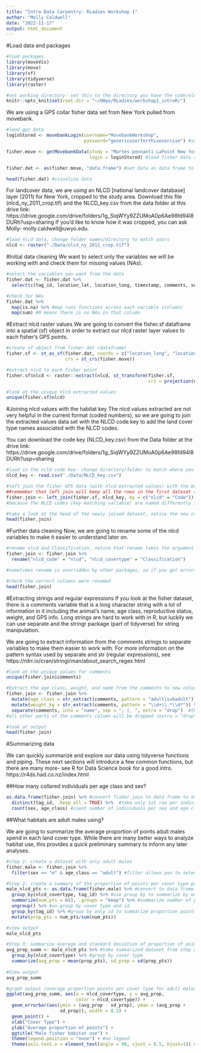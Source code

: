 ---
title: "Intro Data Carpentry: RLadies Workshop 1"
author: "Molly Caldwell"
date: "2022-11-17"
output: html_document
---

#Load data and packages

```{r}
#load packages
library(moveVis)
library(move)
library(sf)
library(tidyverse)
library(raster)
```

```{r, setup}
#set working directory- set this to the directory you have the code/nlcd data saved
knitr::opts_knit$set(root.dir = "~/UWyo/RLadies/workshop1_introR/")
```

We are using a GPS collar fisher data set from New York pulled from movebank.

```{r}
#load gps data
loginStored <- movebankLogin(username="MovebankWorkshop", 
                             password="genericuserforthisexercise") #save generic login for movebank

fisher.move <- getMovebankData(study = "Martes pennanti LaPoint New York",
                               login = loginStored) #load fisher data set using stored login

fisher.dat <- as(fisher.move, "data.frame") #set data as data frame to work with

head(fisher.dat) #visualize data
```

For landcover data, we are using an NLCD [national landcover database] layer (2011) for New York, cropped to the study area.
Download this file (nlcd_ny_2011_crop.tif) and the NLCD_key.csv from the data folder at this drive link: https://drive.google.com/drive/folders/1g_SiqWYy9ZZUMoA0p6Ae98fd94l8DURh?usp=sharing
If you'd like to know how it was cropped, you can ask Molly- molly.caldwell@uwyo.edu.

```{r}
#load nlcd data, change folder names/directory to match yours
nlcd <- raster("./Data/nlcd_ny_2011_crop.tif")
```

#Initial data cleaning
We want to select only the variables we will be working with and check them for missing values (NAs).

```{r}
#select the variables you want from the data
fisher.dat <- fisher.dat %>% 
  select(c(tag_id, location_lat, location_long, timestamp, comments, sex))

#check for NAs
fisher.dat %>%
  map(is.na) %>% #map runs functions across each variable (column)
  map(sum) #0 means there is no NAs in that column

```

#Extract nlcd raster values
We are going to convert the fisher.sf dataframe into a spatial (sf) object in order to extract our nlcd raster layer values to each fisher's GPS points.

```{r}
#create sf object from fisher.dat (dataframe)
fisher.sf <- st_as_sf(fisher.dat, coords = c("location_long", "location_lat"),
                      crs = st_crs(fisher.move))

#extract nlcd to each fisher point
fisher.sf$nlcd <- raster::extract(nlcd, st_transform(fisher.sf, 
                                                     crs = projection(nlcd)))

#look at the unique nlcd extracted values
unique(fisher.sf$nlcd)

```

#Joining nlcd values with the habitat key
The nlcd values extracted are not very helpful in the current format (coded numbers), so we are going to join the extracted values data set with the NLCD code key to add the land cover type names associated with the NLCD codes.

You can download the code key (NLCD_key.csv) from the Data folder at the drive link:
https://drive.google.com/drive/folders/1g_SiqWYy9ZZUMoA0p6Ae98fd94l8DURh?usp=sharing

```{r}
#load in the ncld code key- change directory/folder to match where you saved your NLCD_key.csv
nlcd_key <- read.csv("./Data/NLCD_key.csv")

#left join the fisher GPS data (with nlcd extracted values) with the key
##remember that left join will keep all the rows in the first dataset (fisher.sf) and only matching variables from the second dataset (NLCD_key)
fisher.join <- left_join(fisher.sf, nlcd_key, by = c("nlcd" = "Code")) 
#because the NLCD codes (key matching variable) are named differently in the datasets, we need to use the syntax by = c("key variable name dataset 1" = "key variable name dataset 2")

#take a look at the head of the newly joined dataset, notice the new column Classification
head(fisher.join)
```

#Further data cleaning
Now, we are going to rename some of the nlcd variables to make it easier to understand later on.

```{r}
#rename nlcd and Classification, notice that rename takes the argument new name = old name
fisher.join <- fisher.join %>% 
  rename("nlcd_code" = "nlcd", "nlcd_covertype" = "Classification")

#sometimes rename is overridden by other packages, so if you get errors, use dplyr::rename()

#check the correct columns were renamed
head(fisher.join)
```

#Extracting strings and regular expressions
If you look at the fisher dataset, there is a comments variable that is a long character string with a lot of information in it including the animal's name, age class, reproductive status, weight, and GPS info. Long strings are hard to work with in R, but luckily we can use separate and the stringr package (part of tidyverse) for string manipulation.

We are going to extract information from the comments strings to separate variables to make them easier to work with. For more information on the pattern syntax used by separate and str (regular expressions), see https://rdrr.io/cran/stringi/man/about_search_regex.html

```{r}
#look at the unique values for comments
unique(fisher.join$comments)
```

```{r}
#Extract the age class, weight, and name from the comments to new columns
fisher.join <- fisher.join %>% 
  mutate(age_class = str_extract(comments, pattern = "adult|subadult"))  %>% #this pattern extracts adult OR subadult
  mutate(weight_kg = str_extract(comments, pattern = "\\d+\\.*\\d*")) %>%  #this pattern extracts any decimal numbers from the string
  separate(comments, into = "name", sep = "; |, ", extra = "drop")  #this separates out the first portion of the comments before ; or , and then drops the rest
#all other parts of the comments column will be dropped (extra = "drop")

#look at output
head(fisher.join)
```

#Summarizing data

We can quickly summarize and explore our data using tidyverse functions and piping.
These next sections will introduce a few common functions, but there are many more- see R for Data Science book for a good intro. https://r4ds.had.co.nz/index.html

##How many collared individuals per age class and sex?

```{r}
as.data.frame(fisher.join) %>% #convert fisher.join to data frame to drop geometry
  distinct(tag_id, .keep_all = TRUE) %>%  #take only 1st row per individual, to prevent repeat counting of individuals
  count(sex, age_class) #count number of individuals per sex and age class
```

##What habitats are adult males using?

We are going to summarize the average proportion of points adult males spend in each land cover type. While there are many better ways to analyze habitat use, this provides a quick preliminary summary to inform any later analyses.

```{r}
#step 1: create a dataset with only adult males
fisher.male <- fisher.join %>%
  filter(sex == "m" & age_class == "adult") #filter allows you to select data based on variable values; you can also use regular expressions and %in% to filter by multiple values

#Step 2: create a summary of the proportion of points per cover type per individual
male_nlcd_pts <- as.data.frame(fisher.male) %>% #convert to data frame to drop geometry
  group_by(nlcd_covertype, tag_id) %>% #use group by to summarize by each cover type and individual
  summarize(num_pts = n(), .groups = "keep") %>% #summarize number of points per cover type and individual
  ungroup() %>% #un-group by cover type and id
  group_by(tag_id) %>% #group by only id to summarize proportion points per cover type per individual (because we want to get total sum of points per individual)
  mutate(prop_pts = num_pts/sum(num_pts))

#view output
male_nlcd_pts  
```

```{r}
#Step 3: summarize average and standard deviation of proportion of points per cover type
avg_prop_summ <- male_nlcd_pts %>% #take summarized dataset from step 2
  group_by(nlcd_covertype) %>% #group by cover type
  summarize(avg_prop = mean(prop_pts), sd_prop = sd(prop_pts))
  
#View output
avg_prop_summ
```

```{r}
#graph output (average proportion points per cover type for adult males)
ggplot(avg_prop_summ, aes(x = nlcd_covertype, y = avg_prop, 
                          color = nlcd_covertype)) +
  geom_errorbar(aes(ymin = (avg_prop - sd_prop), ymax = (avg_prop +
                    sd_prop)), width = 0.2) +
  geom_point() +
  xlab("Cover Type") +
  ylab("Average proportion of points") +
  ggtitle("Male fisher habitat use") +
  theme(legend.position = "none") + #no legend
  theme(axis.text.x = element_text(angle = 90, vjust = 0.5, hjust=1)) #rotate x-axis labels vertically
```




